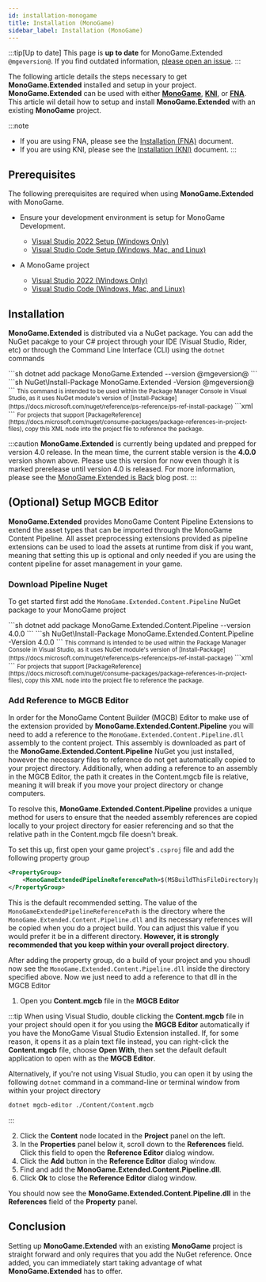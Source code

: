 ```yaml
---
id: installation-monogame
title: Installation (MonoGame)
sidebar_label: Installation (MonoGame)
---
```



:::tip[Up to date]
This page is **up to date** for MonoGame.Extended `@mgeversion@`.  If you find outdated information, [please open an issue](https://github.com/craftworkgames/craftworkgames.github.io/issues).
:::

The following article details the steps necessary to get **MonoGame.Extended** installed and setup in your project.  **MonoGame.Extended** can be used with either [**MonoGame**](https://github.com/monogame/monogame), [**KNI**](https://github.com/kniEngine/kni), or [**FNA**](https://github.com/FNA-XNA/FNA).  This article wil detail how to setup and install **MonoGame.Extended** with an existing **MonoGame** project.

:::note
- If you are using FNA, please see the [Installation (FNA)](./installation-fna.md) document.
- If you are using KNI, please see the [Installation (KNI)](./installation-kni.md) document.
:::

## Prerequisites
The following prerequisites are required when using **MonoGame.Extended** with MonoGame.

- Ensure your development environment is setup for MonoGame Development.
  - [Visual Studio 2022 Setup (Windows Only)](https://docs.monogame.net/articles/getting_started/1_setting_up_your_development_environment_windows.html)
  - [Visual Studio Code Setup (Windows, Mac, and Linux)](https://docs.monogame.net/articles/getting_started/1_setting_up_your_development_environment_vscode.html?tabs=windows)

- A MonoGame project
  - [Visual Studio 2022 (Windows Only)](https://docs.monogame.net/articles/getting_started/2_creating_a_new_project_vs.html)
  - [Visual Studio Code (Windows, Mac, and Linux)](https://docs.monogame.net/articles/getting_started/2_creating_a_new_project_netcore.html)


## Installation
**MonoGame.Extended** is distributed via a NuGet package.  You can add the NuGet pacakge to your C# project through your IDE (Visual Studio, Rider, etc) or through the Command Line Interface (CLI) using the `dotnet` commands

<Tabs>
  <TabItem value="net-cli" label=".NET Cli" default>
    ```sh
    dotnet add package MonoGame.Extended --version @mgeversion@
    ```
  </TabItem>
  <TabItem value="package-manager" label="Package Manager">
    ```sh
    NuGet\Install-Package MonoGame.Extended -Version @mgeversion@
    ```
    <small>
      This command is intended to be used within the Package Manager Console in Visual Studio, as it uses NuGet module's version of [Install-Package](https://docs.microsoft.com/nuget/reference/ps-reference/ps-ref-install-package)
    </small>
  </TabItem>
  <TabItem value="package-reference" label="Package Reference" default>
    ```xml
    <PackageReference Include="MonoGame.Extended" Version="@mgeversion@" />
    ```
    <small>
        For projects that support [PackageReference](https://docs.microsoft.com/nuget/consume-packages/package-references-in-project-files), copy this XML node into the project file to reference the package. 
    </small>
  </TabItem>  
</Tabs>

:::caution
**MonoGame.Extended** is currently being updated and prepped for version 4.0 release.  In the mean time, the current stable version is the **4.0.0** version shown above.   Please use this version for now even though it is marked prerelease until version 4.0 is released.  For more information, please see the [MonoGame.Extended is Back](/blog/mongame-extended-is-back) blog post.
:::

## (Optional) Setup MGCB Editor
**MonoGame.Extended** provides MonoGame Content Pipeline Extensions to extend the asset types that can be imported through the MonoGame Content Pipeline.  All asset preprocessing extensions provided as pipeline extensions can be used to load the assets at runtime from disk if you want, meaning that setting this up is optional and only needed if you are using the content pipeline for asset management in your game. 

### Download Pipeline Nuget
To get started first add the `MonoGame.Extended.Content.Pipeline` NuGet package to your MonoGame project

<Tabs>
  <TabItem value="net-cli" label=".NET Cli" default>
    ```sh
    dotnet add package MonoGame.Extended.Content.Pipeline --version 4.0.0
    ```
  </TabItem>
  <TabItem value="package-manager" label="Package Manager">
    ```sh
    NuGet\Install-Package MonoGame.Extended.Content.Pipeline -Version 4.0.0
    ```
    <small>
      This command is intended to be used within the Package Manager Console in Visual Studio, as it uses NuGet module's version of [Install-Package](https://docs.microsoft.com/nuget/reference/ps-reference/ps-ref-install-package)
    </small>
  </TabItem>
  <TabItem value="package-reference" label="Package Reference" default>
    ```xml
    <PackageReference Include="MonoGame.Extended.Content.Pipeline" Version="4.0.0" />
    ```
    <small>
        For projects that support [PackageReference](https://docs.microsoft.com/nuget/consume-packages/package-references-in-project-files), copy this XML node into the project file to reference the package. 
    </small>
  </TabItem>  
</Tabs>

### Add Reference to MGCB Editor
In order for the MonoGame Content Builder (MGCB) Editor to make use of the extension provided by **MonoGame.Extended.Content.Pipeline** you will need to add a reference to the `MonoGame.Extended.Content.Pipeline.dll` assembly to the content project.  This assembly is downloaded as part of the **MonoGame.Extended.Content.Pipeline** NuGet you just installed, however the necessary files to reference do not get automatically copied to your project directory.  Additionally, when adding a reference to an assembly in the MGCB Editor, the path it creates in the Content.mgcb file is relative, meaning it will break if you move your project directory or change computers.

To resolve this, **MonoGame.Extended.Content.Pipeline** provides a unique method for users to ensure that the needed assembly references are copied locally to your project directory for easier referencing and so that the relative path in the Content.mgcb file doesn't break.  

To set this up, first open your game project's `.csproj` file and add the following property group

```xml
<PropertyGroup>
    <MonoGameExtendedPipelineReferencePath>$(MSBuildThisFileDirectory)pipeline-references</MonoGameExtendedPipelineReferencePath>
</PropertyGroup>
```

This is the default recommended setting.  The value of the `MonoGameExtendedPipelineReferencePath` is the directory where the `MonoGame.Extended.Content.Pipeline.dll` and its necessary references will be copied when you do a project build.  You can adjust this value if you would prefer it be in a different directory.  **However, it is strongly recommended that you keep within your overall project directory**.

After adding the property group, do a build of your project and you shoudl now see the `MonoGame.Extended.Content.Pipeline.dll` inside the directory specified above.  Now we just need to add a reference to that dll in the MGCB Editor

1. Open you **Content.mgcb** file in the **MGCB Editor**

:::tip
When using Visual Studio, double clicking the **Content.mgcb** file in your project should open it for you using the **MGCB Editor** automatically if you have the MonoGame Visual Studio Extension installed.  If, for some reason, it opens it as a plain text file instead, you can right-click the **Content.mgcb** file, choose **Open With**, then set the default default application to open with as the **MGCB Editor**.  

Alternatively, if you're not using Visual Studio, you can open it by using the following `dotnet` command in a command-line or terminal window from within your project directory

```sh
dotnet mgcb-editor ./Content/Content.mgcb
```
:::

2. Click the **Content** node located in the **Project** panel on the left.
3. In the **Properties** panel below it, scroll down to the **References** field.  Click this field to open the **Reference Editor** dialog window.
4. Click the **Add** button in the **Reference Editor** dialog window.
5. Find and add the **MonoGame.Extended.Content.Pipeline.dll**.
6. Click **Ok** to close the **Reference Editor** dialog window.

You should now see the **MonoGame.Extended.Content.Pipeline.dll** in the **References** field of the **Property** panel.  

## Conclusion
Setting up **MonoGame.Extended** with an existing **MonoGame** project is straight forward and only requires that you add the NuGet reference.  Once added, you can immediately start taking advantage of what **MonoGame.Extended** has to offer.
